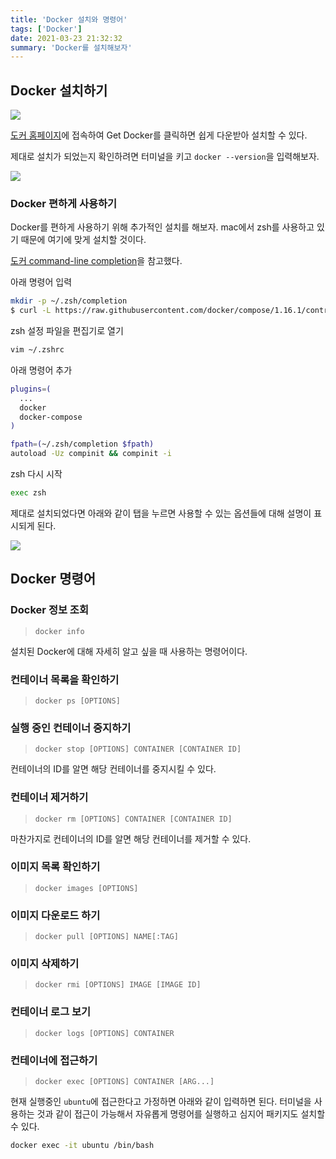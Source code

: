 ```yaml
---
title: 'Docker 설치와 명령어'
tags: ['Docker']
date: 2021-03-23 21:32:32
summary: 'Docker를 설치해보자'
---
```


## Docker 설치하기

![](/image/docker-001.png)

[도커 홈페이지](https://hub.docker.com/editions/community/docker-ce-desktop-mac)에 접속하여 Get Docker를 클릭하면 쉽게 다운받아 설치할 수 있다.

제대로 설치가 되었는지 확인하려면 터미널을 키고 `docker --version`을 입력해보자.

![](/image/docker-003.png)

### Docker 편하게 사용하기

Docker를 편하게 사용하기 위해 추가적인 설치를 해보자.
mac에서 zsh를 사용하고 있기 때문에 여기에 맞게 설치할 것이다.

[도커 command-line completion](http://docs.docker.oeynet.com/compose/completion/)을 참고했다.

아래 명령어 입력

```bash
mkdir -p ~/.zsh/completion
$ curl -L https://raw.githubusercontent.com/docker/compose/1.16.1/contrib/completion/zsh/_docker-compose > ~/.zsh/completion/_docker-compose
```

zsh 설정 파일을 편집기로 열기

```bash
vim ~/.zshrc
```

아래 명령어 추가

```bash
plugins=(
  ...
  docker
  docker-compose
)

fpath=(~/.zsh/completion $fpath)
autoload -Uz compinit && compinit -i
```

zsh 다시 시작

```bash
exec zsh
```

제대로 설치되었다면 아래와 같이 탭을 누르면 사용할 수 있는 옵션들에 대해 설명이 표시되게 된다.

![](/image/docker-004.png)

## Docker 명령어

### Docker 정보 조회

> `docker info`

설치된 Docker에 대해 자세히 알고 싶을 때 사용하는 명령어이다.

### 컨테이너 목록을 확인하기

> `docker ps [OPTIONS]`

### 실행 중인 컨테이너 중지하기

> `docker stop [OPTIONS] CONTAINER [CONTAINER ID]`

컨테이너의 ID를 알면 해당 컨테이너를 중지시킬 수 있다.

### 컨테이너 제거하기

> `docker rm [OPTIONS] CONTAINER [CONTAINER ID]`

마찬가지로 컨테이너의 ID를 알면 해당 컨테이너를 제거할 수 있다.

### 이미지 목록 확인하기

> `docker images [OPTIONS]`

### 이미지 다운로드 하기

> `docker pull [OPTIONS] NAME[:TAG]`

### 이미지 삭제하기

> `docker rmi [OPTIONS] IMAGE [IMAGE ID]`

### 컨테이너 로그 보기

> `docker logs [OPTIONS] CONTAINER`

### 컨테이너에 접근하기

> `docker exec [OPTIONS] CONTAINER [ARG...]`

현재 실행중인 `ubuntu`에 접근한다고 가정하면 아래와 같이 입력하면 된다.
터미널을 사용하는 것과 같이 접근이 가능해서 자유롭게 명령어를 실행하고 심지어 패키지도 설치할 수 있다.

```bash
docker exec -it ubuntu /bin/bash
```
